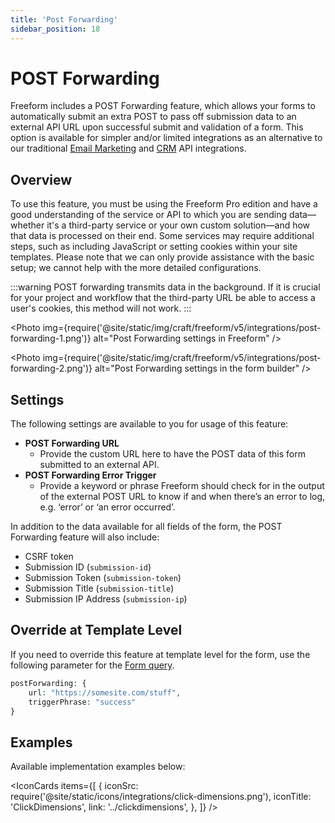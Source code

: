 ```yaml
---
title: 'Post Forwarding'
sidebar_position: 18
---
```



# POST Forwarding<Badge type="pro" text="Pro" />

Freeform includes a POST Forwarding feature, which allows your forms to automatically submit an extra POST to pass off submission data to an external API URL upon successful submit and validation of a form. This option is available for simpler and/or limited integrations as an alternative to our traditional [Email Marketing](./index.mdx#email-marketing) and [CRM](./index.mdx#crm) API integrations.

## Overview

To use this feature, you must be using the Freeform Pro edition and have a good understanding of the service or API to which you are sending data—whether it's a third-party service or your own custom solution—and how that data is processed on their end. Some services may require additional steps, such as including JavaScript or setting cookies within your site templates. Please note that we can only provide assistance with the basic setup; we cannot help with the more detailed configurations.

:::warning
POST forwarding transmits data in the background. If it is crucial for your project and workflow that the third-party URL be able to access a user's cookies, this method will not work.
:::

<Photo
  img={require('@site/static/img/craft/freeform/v5/integrations/post-forwarding-1.png')}
  alt="Post Forwarding settings in Freeform"
/>

<Photo
  img={require('@site/static/img/craft/freeform/v5/integrations/post-forwarding-2.png')}
  alt="Post Forwarding settings in the form builder"
/>

## Settings

The following settings are available to you for usage of this feature:

- **POST Forwarding URL**
  - Provide the custom URL here to have the POST data of this form submitted to an external API.
- **POST Forwarding Error Trigger**
  - Provide a keyword or phrase Freeform should check for in the output of the external POST URL to know if and when there’s an error to log, e.g. ‘error’ or ‘an error occurred’.

In addition to the data available for all fields of the form, the POST Forwarding feature will also include:

- CSRF token
- Submission ID (`submission-id`)
- Submission Token (`submission-token`)
- Submission Title (`submission-title`)
- Submission IP Address (`submission-ip`)

## Override at Template Level

If you need to override this feature at template level for the form, use the following parameter for the [Form query](../templates/queries/form.mdx).

```php
postForwarding: {
    url: "https://somesite.com/stuff",
    triggerPhrase: "success"
}
```

## Examples

Available implementation examples below:

<IconCards
  items={[
    {
      iconSrc: require('@site/static/icons/integrations/click-dimensions.png'),
      iconTitle: 'ClickDimensions',
      link: '../clickdimensions',
    },
  ]}
/>